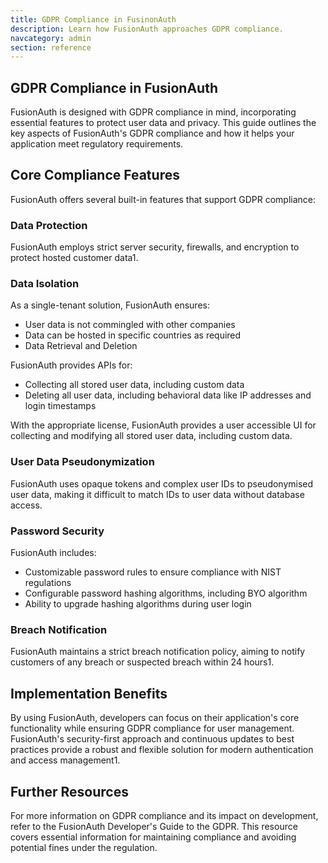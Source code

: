 ```yaml
---
title: GDPR Compliance in FusinonAuth
description: Learn how FusionAuth approaches GDPR compliance.
navcategory: admin
section: reference
---
```


## GDPR Compliance in FusionAuth

FusionAuth is designed with GDPR compliance in mind, incorporating essential features to protect user data and privacy. This guide outlines the key aspects of FusionAuth's GDPR compliance and how it helps your application meet regulatory requirements.

## Core Compliance Features

FusionAuth offers several built-in features that support GDPR compliance:

### Data Protection

FusionAuth employs strict server security, firewalls, and encryption to protect hosted customer data1.

### Data Isolation

As a single-tenant solution, FusionAuth ensures:

-   User data is not commingled with other companies
-   Data can be hosted in specific countries as required
-   Data Retrieval and Deletion

FusionAuth provides APIs for:

-   Collecting all stored user data, including custom data
-   Deleting all user data, including behavioral data like IP addresses and login timestamps

With the appropriate license, FusionAuth provides a user accessible UI for collecting and modifying all stored user data, including custom data.

### User Data Pseudonymization

FusionAuth uses opaque tokens and complex user IDs to pseudonymised user data, making it difficult to match IDs to user data without database access.

### Password Security

FusionAuth includes:

-   Customizable password rules to ensure compliance with NIST regulations
-   Configurable password hashing algorithms, including BYO algorithm
-   Ability to upgrade hashing algorithms during user login

### Breach Notification

FusionAuth maintains a strict breach notification policy, aiming to notify customers of any breach or suspected breach within 24 hours1.

## Implementation Benefits

By using FusionAuth, developers can focus on their application's core functionality while ensuring GDPR compliance for user management. FusionAuth's security-first approach and continuous updates to best practices provide a robust and flexible solution for modern authentication and access management1.

## Further Resources

For more information on GDPR compliance and its impact on development, refer to the FusionAuth Developer's Guide to the GDPR. This resource covers essential information for maintaining compliance and avoiding potential fines under the regulation.

